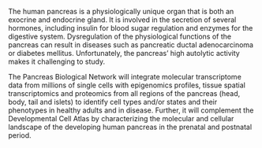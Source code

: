 The human pancreas is a physiologically unique organ that is both an exocrine and endocrine gland. It is involved in the secretion of several hormones, including insulin for blood sugar regulation and enzymes for the digestive system. Dysregulation of the physiological functions of the pancreas can result in diseases such as pancreatic ductal adenocarcinoma or diabetes mellitus. Unfortunately, the pancreas’ high autolytic activity makes it challenging to study.

The Pancreas Biological Network will integrate molecular transcriptome data from millions of single cells with epigenomics profiles, tissue spatial transcriptomics and proteomics from all regions of the pancreas (head, body, tail and islets) to identify cell types and/or states and their phenotypes in healthy adults and in disease. Further, it will complement the Developmental Cell Atlas by characterizing the molecular and cellular landscape of the developing human pancreas in the prenatal and postnatal period.

